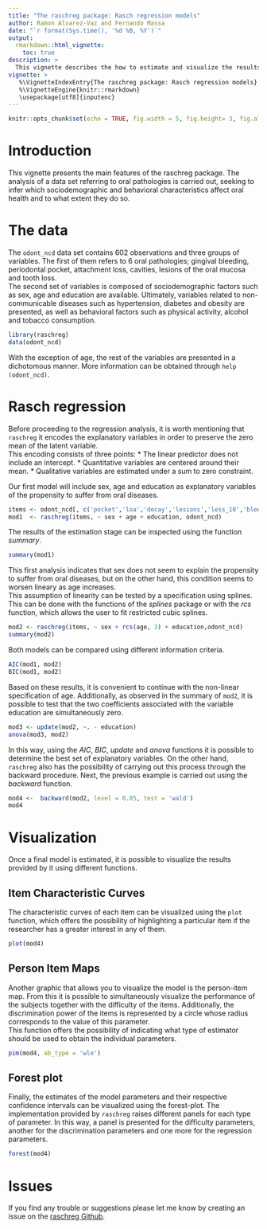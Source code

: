 ```yaml
---
title: "The raschreg package: Rasch regression models"
author: Ramon Alvarez-Vaz and Fernando Massa
date: "`r format(Sys.time(), '%d %B, %Y')`"
output: 
  rmarkdown::html_vignette:
    toc: true
description: >
  This vignette describes the how to estimate and visualize the results of a Rasch regression model using raschreg functions.
vignette: >
   %\VignetteIndexEntry{The raschreg package: Rasch regression models}
   %\VignetteEngine{knitr::rmarkdown}
   \usepackage[utf8]{inputenc}
---
```



```r
knitr::opts_chunk$set(echo = TRUE, fig.width = 5, fig.height= 3, fig.align = 'center')
```

# Introduction

This vignette presents the main features of the raschreg package. The analysis of a data set referring to oral pathologies is carried out, seeking to infer which sociodemographic and behavioral characteristics affect oral health and to what extent they do so.

# The data

The `odont_ncd` data set contains 602 observations and three groups of variables. The first of them refers to 6 oral pathologies; gingival bleeding, periodontal pocket, attachment loss, cavities, lesions of the oral mucosa and tooth loss.  
The second set of variables is composed of sociodemographic factors such as sex, age and education are available. Ultimately, variables related to non-communicable diseases such as hypertension, diabetes and obesity are presented, as well as behavioral factors such as physical activity, alcohol and tobacco consumption.

```r
library(raschreg)
data(odont_ncd)
```
  
With the exception of age, the rest of the variables are presented in a dichotomous manner. More information can be obtained through `help (odont_ncd)`.

# Rasch regression

Before proceeding to the regression analysis, it is worth mentioning that `raschreg` it encodes the explanatory variables in order to preserve the zero mean of the latent variable.  
This encoding consists of three points:
* The linear predictor does not include an intercept.
* Quantitative variables are centered around their mean.
* Qualitative variables are estimated under a sum to zero constraint.  

Our first model will include sex, age and education as explanatory variables of the propensity to suffer from oral diseases.

```r
items <- odont_ncd[, c('pocket','loa','decay','lesions','less_10','bleed')]
mod1  <- raschreg(items, ~ sex + age + education, odont_ncd)
```

The results of the estimation stage can be inspected using the function *summary*.

```r
summary(mod1)
```

This first analysis indicates that sex does not seem to explain the propensity to suffer from oral diseases, but on the other hand, this condition seems to worsen lineary as age increases.  
This assumption of linearity can be tested by a specification using splines. This can be done with the functions of the *splines* package or with the *rcs* function, which allows the user to fit restricted cubic splines.
```r
mod2 <- raschreg(items, ~ sex + rcs(age, 3) + education,odont_ncd)
summary(mod2)
```

Both models can be compared using different information criteria.
```r
AIC(mod1, mod2)
BIC(mod1, mod2)
```

Based on these results, it is convenient to continue with the non-linear specification of age. Additionally, as observed in the summary of `mod2`, it is possible to test that the two coefficients associated with the variable education are simultaneously zero.  

```r
mod3 <- update(mod2, ~. - education)
anova(mod3, mod2)
```

In this way, using the *AIC*, *BIC*, *update* and *anova* functions it is possible to determine the best set of explanatory variables. On the other hand, `raschreg` also has the possibility of carrying out this process through the backward procedure. Next, the previous example is carried out using the *backward* function.

```r
mod4 <-  backward(mod2, level = 0.05, test = 'wald')
mod4
```

# Visualization

Once a final model is estimated, it is possible to visualize the results provided by it using different functions.  

## Item Characteristic Curves
The characteristic curves of each item can be visualized using the `plot` function, which offers the possibility of highlighting a particular item if the researcher has a greater interest in any of them.

```r
plot(mod4)
```

## Person Item Maps
Another graphic that allows you to visualize the model is the person-item map. From this it is possible to simultaneously visualize the performance of the subjects together with the difficulty of the items. Additionally, the discrimination power of the items is represented by a circle whose radius corresponds to the value of this parameter.  
This function offers the possibility of indicating what type of estimator should be used to obtain the individual parameters.

```r
pim(mod4, ab_type = 'wle')
```

## Forest plot
Finally, the estimates of the model parameters and their respective confidence intervals can be visualized using the forest-plot. The implementation provided by `raschreg` raises different panels for each type of parameter. In this way, a panel is presented for the difficulty parameters, another for the discrimination parameters and one more for the regression parameters.

```r
forest(mod4)
```

# Issues
If you find any trouble or suggestions please let me know by creating an issue on the [raschreg Github](https://github.com/nando11235813/raschreg).

